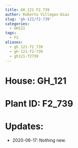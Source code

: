 ```yaml
---
title: GH_121 F2_739
author: Roberto Villegas-Diaz
slug: 'gh-121/f2-739'
categories:
  - GH121
tags:
  - F2
aliases:
  - gh_121-f2_739
  - gh-121-f2-739
  - gh121-f2739
---
```


# **House**: GH_121
# **Plant ID**: F2_739
# **Updates**: 
 - 2020-06-17: Nothing new.
